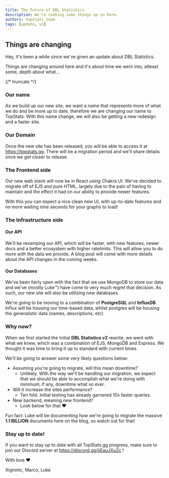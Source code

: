 ```yaml
---
title: The Future of DBL Statistics.
description: We're cooking some things up in here.
authors: topstats_team
tags: [update, v3]
---
```


## Things are changing
Hey, it's been a while since we've given an update about DBL Statistics.

Things are changing around here and it's about time we went into, atleast some, depth about what...

{/* truncate */}


### Our name
As we build up our new site, we want a name that represents more of what we do and be more up to date, therefore we are changing our name to TopStats. With this name change, we will also be getting a new redesign and a faster site.

### Our Domain
Once the new site has been released, you will be able to access it at https://topstats.gg. There will be a migration period and we'll share details once we get closer to release.

### The Frontend side

Our new web stack will now be in React using Chakra UI. We've decided to migrate off of EJS and pure HTML, largely due to the pain of having to maintain and the effect it had on our ability to provide newer features.

With this you can expect a nice clean new UI, with up-to-date features and no more waiting nine seconds for your graphs to load!

### The Infrastructure side

#### Our API
We'll be revamping our API, which will be faster, with new features, newer docs and a better ecosystem with higher ratelimits. This will allow you to do more with the data we provide. A blog post will come with more details about the API changes in the coming weeks.

#### Our Databases

We've been fairly open with the fact that we use MongoDB to store our data and we've (mostly Luke:tm:) have come to very much regret that decision.
As such, our new site will also be utilizing new databases.

We're going to be moving to a combination of **PostgreSQL** and **InfluxDB**.
Influx will be housing our time-based data, whilst postgres will be housing the generalistic data (names, descriptions, etc)

### Why now?
When we first started the initial **DBL Statistics v2** rewrite, we went with what we knew, which was a combination of EJS, MongoDB and Express.
We thought it was time to bring it up to standard with current times.

We'll be going to answer some very likely questions below:

- Assuming you're going to migrate, will this mean downtime?
  - Unlikely. With the way we'll be handling our migration, we expect that we should be able to accomplish what we're doing with minimum, if any, downtime what so ever.
- Will it increase the sites performance?
  - Ten fold. Initial testing has already garnered 10x faster queries.
- New backend, meaning new frontend?
  - Look below for that :heart:

Fun fact: Luke will be documenting how we're going to migrate the massive **1.1 BILLION** documents here on the blog, so watch out for that!

### Stay up to date!

If you want to stay up to date with all TopStats.gg progress, make sure to join our Discord server at https://discord.gg/jjEauJXuZc !

With love :heart:

Xignotic, Marco, Luke

